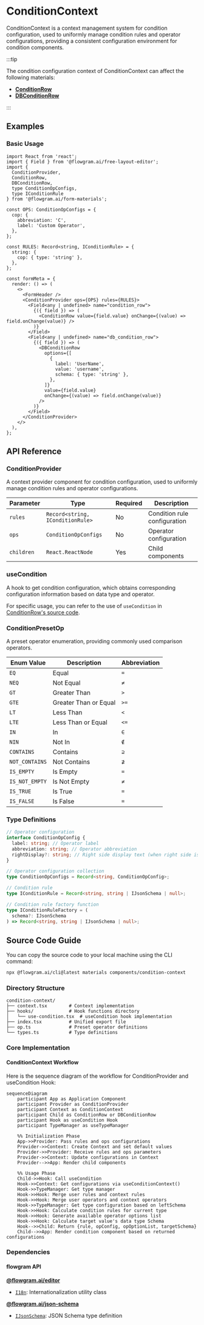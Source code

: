 
# ConditionContext

ConditionContext is a context management system for condition configuration, used to uniformly manage condition rules and operator configurations, providing a consistent configuration environment for condition components.

:::tip

The condition configuration context of ConditionContext can affect the following materials:

- [**ConditionRow**](./condition-row)
- [**DBConditionRow**](./db-condition-row)

:::

## Examples

### Basic Usage

<BasicStory />

```tsx pure title="form-meta.tsx"
import React from 'react';
import { Field } from '@flowgram.ai/free-layout-editor';
import {
  ConditionProvider,
  ConditionRow,
  DBConditionRow,
  type ConditionOpConfigs,
  type IConditionRule
} from '@flowgram.ai/form-materials';

const OPS: ConditionOpConfigs = {
  cop: {
    abbreviation: 'C',
    label: 'Custom Operator',
  },
};

const RULES: Record<string, IConditionRule> = {
  string: {
    cop: { type: 'string' },
  },
};

const formMeta = {
  render: () => (
    <>
      <FormHeader />
      <ConditionProvider ops={OPS} rules={RULES}>
        <Field<any | undefined> name="condition_row">
          {({ field }) => (
            <ConditionRow value={field.value} onChange={(value) => field.onChange(value)} />
          )}
        </Field>
        <Field<any | undefined> name="db_condition_row">
          {({ field }) => (
            <DBConditionRow
              options={[
                {
                  label: 'UserName',
                  value: 'username',
                  schema: { type: 'string' },
                },
              ]}
              value={field.value}
              onChange={(value) => field.onChange(value)}
            />
          )}
        </Field>
      </ConditionProvider>
    </>
  ),
};
```

## API Reference

### ConditionProvider

A context provider component for condition configuration, used to uniformly manage condition rules and operator configurations.

| Parameter | Type | Required | Description |
|-----------|------|----------|-------------|
| `rules` | `Record<string, IConditionRule>` | No | Condition rule configuration |
| `ops` | `ConditionOpConfigs` | No | Operator configuration |
| `children` | `React.ReactNode` | Yes | Child components |

### useCondition

A hook to get condition configuration, which obtains corresponding configuration information based on data type and operator.

For specific usage, you can refer to the use of `useCondition` in [ConditionRow's source code](https://github.com/bytedance/flowgram.ai/blob/main/packages/materials/form-materials/src/components/condition-row/index.tsx).

### ConditionPresetOp

A preset operator enumeration, providing commonly used comparison operators.

| Enum Value | Description | Abbreviation |
|------------|-------------|--------------|
| `EQ` | Equal | `=` |
| `NEQ` | Not Equal | `≠` |
| `GT` | Greater Than | `>` |
| `GTE` | Greater Than or Equal | `>=` |
| `LT` | Less Than | `<` |
| `LTE` | Less Than or Equal | `<=` |
| `IN` | In | `∈` |
| `NIN` | Not In | `∉` |
| `CONTAINS` | Contains | `⊇` |
| `NOT_CONTAINS` | Not Contains | `⊉` |
| `IS_EMPTY` | Is Empty | `=` |
| `IS_NOT_EMPTY` | Is Not Empty | `≠` |
| `IS_TRUE` | Is True | `=` |
| `IS_FALSE` | Is False | `=` |

### Type Definitions

```typescript
// Operator configuration
interface ConditionOpConfig {
  label: string; // Operator label
  abbreviation: string; // Operator abbreviation
  rightDisplay?: string; // Right side display text (when right side is not a value)
}

// Operator configuration collection
type ConditionOpConfigs = Record<string, ConditionOpConfig>;

// Condition rule
type IConditionRule = Record<string, string | IJsonSchema | null>;

// Condition rule factory function
type IConditionRuleFactory = (
  schema?: IJsonSchema
) => Record<string, string | IJsonSchema | null>;
```

## Source Code Guide

<SourceCode
  href="https://github.com/bytedance/flowgram.ai/tree/main/packages/materials/form-materials/src/components/condition-context"
/>

You can copy the source code to your local machine using the CLI command:

```bash
npx @flowgram.ai/cli@latest materials components/condition-context
```

### Directory Structure

```
condition-context/
├── context.tsx        # Context implementation
├── hooks/             # Hook functions directory
│   └── use-condition.tsx  # useCondition hook implementation
├── index.tsx          # Unified export file
├── op.ts              # Preset operator definitions
└── types.ts           # Type definitions
```

### Core Implementation

#### ConditionContext Workflow

Here is the sequence diagram of the workflow for ConditionProvider and useCondition Hook:

```mermaid
sequenceDiagram
    participant App as Application Component
    participant Provider as ConditionProvider
    participant Context as ConditionContext
    participant Child as ConditionRow or DBConditionRow
    participant Hook as useCondition Hook
    participant TypeManager as useTypeManager

    %% Initialization Phase
    App->>Provider: Pass rules and ops configurations
    Provider->>Context: Create Context and set default values
    Provider->>Provider: Receive rules and ops parameters
    Provider->>Context: Update configurations in Context
    Provider-->>App: Render child components

    %% Usage Phase
    Child->>Hook: Call useCondition
    Hook->>Context: Get configurations via useConditionContext()
    Hook->>TypeManager: Get type manager
    Hook->>Hook: Merge user rules and context rules
    Hook->>Hook: Merge user operators and context operators
    Hook->>TypeManager: Get type configuration based on leftSchema
    Hook->>Hook: Calculate condition rules for current type
    Hook->>Hook: Generate available operator options list
    Hook->>Hook: Calculate target value's data type Schema
    Hook-->>Child: Return {rule, opConfig, opOptionList, targetSchema}
    Child-->>App: Render condition component based on returned configurations

```

### Dependencies

#### flowgram API

[**@flowgram.ai/editor**](https://github.com/bytedance/flowgram.ai/tree/main/packages/client/editor)
- [`I18n`](https://flowgram.ai/auto-docs/editor/variables/I18n): Internationalization utility class

[**@flowgram.ai/json-schema**](https://github.com/bytedance/flowgram.ai/tree/main/packages/common/json-schema)
- [`IJsonSchema`](https://flowgram.ai/auto-docs/json-schema/types/IJsonSchema): JSON Schema type definition
